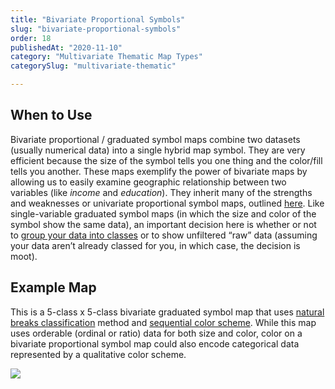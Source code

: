 ```yaml
---
title: "Bivariate Proportional Symbols"
slug: "bivariate-proportional-symbols"
order: 18
publishedAt: "2020-11-10"
category: "Multivariate Thematic Map Types"
categorySlug: "multivariate-thematic"

---
```

## When to Use

Bivariate proportional / graduated symbol maps combine two datasets (usually numerical data) into a single hybrid map symbol. They are very efficient because the size of the symbol tells you one thing and the color/fill tells you another. These maps exemplify the power of bivariate maps by allowing us to easily examine geographic relationship between two variables (like _income_ and _education_). They inherit many of the strengths and weaknesses or univariate proportional symbol maps, outlined [here](http://www.axismaps.com.s3-website-us-east-1.amazonaws.com/guide/univariate/proportional-symbols). Like single-variable graduated symbol maps (in which the size and color of the symbol show the same data), an important decision here is whether or not to [group your data into classes](http://www.axismaps.com.s3-website-us-east-1.amazonaws.com/guide/data/data-classification) or to show unfiltered “raw” data (assuming your data aren’t already classed for you, in which case, the decision is moot).

## Example Map

This is a 5-class x 5-class bivariate graduated symbol map that uses [natural breaks classification](http://www.axismaps.com.s3-website-us-east-1.amazonaws.com/guide/data/data-classification) method and [sequential color scheme](http://www.axismaps.com.s3-website-us-east-1.amazonaws.com/guide/general/using-colors-on-maps). While this map uses orderable (ordinal or ratio) data for both size and color, color on a bivariate proportional symbol map could also encode categorical data represented by a qualitative color scheme.

![](/images/guide/bivariate_prop.jpeg)
